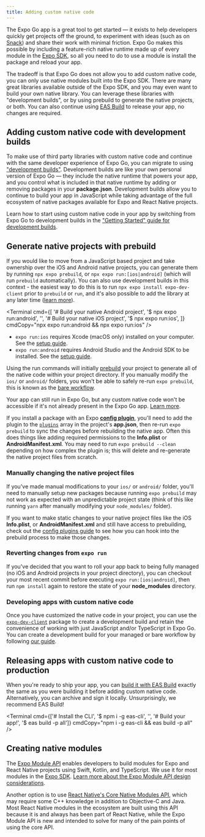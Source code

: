 ```yaml
---
title: Adding custom native code
---
```



The Expo Go app is a great tool to get started — it exists to help developers quickly get projects off the ground, to experiment with ideas (such as on [Snack](https://snack.expo.dev/)) and share their work with minimal friction. Expo Go makes this possible by including a feature-rich native runtime made up of every module in the [Expo SDK](/versions/latest/), so all you need to do to use a module is install the package and reload your app.

The tradeoff is that Expo Go does not allow you to add custom native code, you can only use native modules built into the Expo SDK. There are many great libraries available outside of the Expo SDK, and you may even want to build your own native library. You can leverage these libraries with "development builds", or by using prebuild to generate the native projects, or both. You can also continue using [EAS Build](/build/introduction) to release your app, no changes are required.

## Adding custom native code with development builds

To make use of third party libraries with custom native code and continue with the same developer experience of Expo Go, you can migrate to using ["development builds"](/development/introduction). Development builds are like your own personal version of Expo Go — they include the native runtime that powers your app, and you control what is included in that native runtime by adding or removing packages in your **package.json**. Development builds allow you to continue to build your app in JavaScript while taking advantage of the full ecosystem of native packages available for Expo and React Native projects.

Learn how to start using custom native code in your app by switching from Expo Go to development builds in the ["Getting Started" guide for development builds](/development/getting-started).

## Generate native projects with prebuild

If you would like to move from a JavaScript based project and take ownership over the iOS and Android native projects, you can generate them by running `npx expo prebuild`, or `npx expo run:[ios|android]` (which will run `prebuild` automatically). You can also use development builds in this context - the easiest way to do this is to run `npx expo install expo-dev-client` prior to `prebuild` or `run`, and it's also possible to add the library at any later time ([learn more](/development/installation)).

<Terminal
  cmd={[
    '# Build your native Android project',
    '$ npx expo run:android',
    '',
    '# Build your native iOS project',
    '$ npx expo run:ios',
  ]}
  cmdCopy="npx expo run:android && npx expo run:ios"
/>

- `expo run:ios` requires Xcode (macOS only) installed on your computer. See the [setup guide](https://reactnative.dev/docs/environment-setup).
- `expo run:android` requires Android Studio and the Android SDK to be installed. See the [setup guide](https://reactnative.dev/docs/environment-setup).

Using the run commands will initially [prebuild](https://expo.fyi/prebuilding) your project to generate all of the native code within your project directory. If you manually modify the `ios/` or `android/` folders, you won't be able to safely re-run `expo prebuild`, this is known as the [bare workflow](/introduction/managed-vs-bare#bare-workflow).

Your app can still run in Expo Go, but any custom native code won't be accessible if it's not already present in the Expo Go app. [Learn more](/bare/using-expo-client).

If you install a package with an Expo [**config plugin**](/guides/config-plugins), you'll need to add the plugin to the [`plugins`](/versions/latest/config/app/#plugins) array in the project's **app.json**, then re-run `expo prebuild` to sync the changes before rebuilding the native app. Often this does things like adding required permissions to the **Info.plist** or **AndroidManifest.xml**. You may need to run `expo prebuild --clean` depending on how complex the plugin is; this will delete and re-generate the native project files from scratch.

### Manually changing the native project files

If you've made manual modifications to your `ios/` or `android/` folder, you'll need to manually setup new packages because running `expo prebuild` may not work as expected with an unpredictable project state (think of this like running `yarn` after manually modifying your `node_modules/` folder).

If you want to make static changes to your native project files like the iOS **Info.plist**, or **AndroidManifest.xml** and still have access to prebuilding, check out the [config plugins guide](/guides/config-plugins/#creating-a-plugin) to see how you can hook into the prebuild process to make those changes.

### Reverting changes from `expo run`

If you've decided that you want to roll your app back to being fully managed (no iOS and Android projects in your project directory), you can checkout your most recent commit before executing `expo run:[ios|android]`, then run `npm install` again to restore the state of your **node_modules** directory.

### Developing apps with custom native code

Once you have customized the native code in your project, you can use the [`expo-dev-client`](/development/introduction) package to create a development build and retain the convenience of working with just JavaScript and/or TypeScript in Expo Go. You can create a development build for your managed or bare workflow by following [our guide](/development/getting-started).

## Releasing apps with custom native code to production

When you're ready to ship your app, you can [build it with EAS Build](/build/introduction) exactly the same as you were building it before adding custom native code. Alternatively, you can archive and sign it locally. Unsurprisingly, we recommend EAS Build!

<Terminal
  cmd={['# Install the CLI', '$ npm i -g eas-cli', '', '# Build your app!', '$ eas build -p all']}
  cmdCopy="npm i -g eas-cli && eas build -p all"
/>


## Creating native modules

The [Expo Module API](/modules/overview) enables developers to build modules for Expo and React Native projects using Swift, Kotlin, and TypeScript. We use it for most modules in the [Expo SDK](/versions/latest). [Learn more about the Expo Module API design considerations](/modules/overview).

Another option is to use [React Native's Core Native Modules API](https://reactnative.dev/docs/native-modules-intro), which may require some C++ knowledge in addition to Objective-C and Java. Most React Native modules in the ecosystem are built using this API because it is and always has been part of React Native, while the Expo Module API is new and intended to solve for many of the pain points of using the core API.